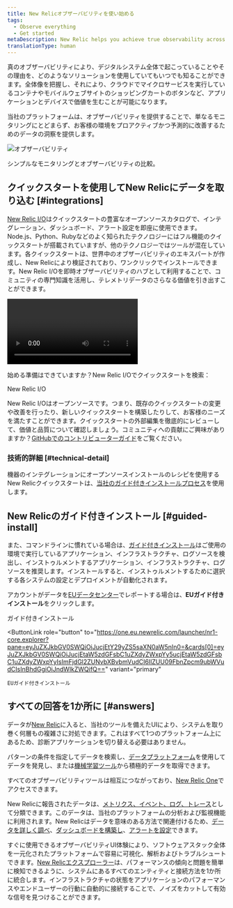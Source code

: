 ```yaml
---
title: New Relicオブザーバビリティを使い始める
tags:
  - Observe everything
  - Get started
metaDescription: New Relic helps you achieve true observability across your digital estate. See all the possibilities.
translationType: human
---
```



真のオブザーバビリティにより、デジタルシステム全体で起こっていることやその理由を、どのようなソリューションを使用していてもいつでも知ることができます。全体像を把握し、それにより、クラウドでマイクロサービスを実行しているコンテナやモバイルウェブサイトのショッピングカートのボタンなど、アプリケーションとデバイスで価値を生むことが可能になります。

当社のプラットフォームは、オブザーバビリティを提供することで、単なるモニタリングにとどまらず、お客様の環境をプロアクティブかつ予測的に改善するためのデータの洞察を提供します。

<img
  title="オブザーバビリティ"
  alt="オブザーバビリティ"
  src={observability2}
/>

<figcaption>
  シンプルなモニタリングとオブザーバビリティの比較。
</figcaption>

## クイックスタートを使用してNew Relicにデータを取り込む [#integrations]

[New Relic I/O](https://newrelic.com/instant-observability/)はクイックスタートの豊富なオープンソースカタログで、インテグレーション、ダッシュボード、アラート設定を即座に使用できます。Node.js、Python、Rubyなどのよく知られたテクノロジーにはフル機能のクイックスタートが搭載されていますが、他のテクノロジーではツールが混在しています。各クイックスタートは、世界中のオブザーバビリティのエキスパートが作成し、New Relicにより検証されており、ワンクリックでインストールできます。New Relic I/Oを即時オブザーバビリティのハブとして利用することで、コミュニティの専門知識を活用し、テレメトリデータのさらなる価値を引き出すことができます。

<Video
  type="wistia"
  id="33kreqnm3p"
/>

始める準備はできていますか？New Relic I/Oでクイックスタートを検索：

<ButtonGroup>
  <ButtonLink
    role="button"
    to="https://newrelic.com/instant-observability/"
    variant="primary"
  >
    New Relic I/O
  </ButtonLink>
</ButtonGroup>

New Relic I/Oはオープンソースです。つまり、既存のクイックスタートの変更や改善を行ったり、新しいクイックスタートを構築したりして、お客様のニーズを満たすことができます。クイックスタートの外部編集を徹底的にレビューして、価値と品質について確認しましょう。コミュニティへの貢献にご興味がありますか？[GitHubでのコントリビューターガイド](https://github.com/newrelic/newrelic-quickstarts/blob/main/CONTRIBUTING.md)をご覧ください。

### 技術的詳細 [#technical-detail]

機器のインテグレーションにオープンソースインストールのレシピを使用するNew Relicクイックスタートは、[当社のガイド付きインストールプロセス](docs/full-stack-observability/observe-everything/get-started/new-relic-guided-install-overview)を使用します。

## New Relicのガイド付きインストール [#guided-install]

また、コマンドラインに慣れている場合は、[ガイド付きインストール](/docs/new-relic-one/use-new-relic-one/cross-product-functions/install-configure/new-relic-guided-install-overview/)はご使用の環境で実行しているアプリケーション、インフラストラクチャ、ログソースを検出し、インストゥルメントするアプリケーション、インフラストラクチャ、ログソースを推奨します。インストールすると、インストゥルメントするために選択する各システムの設定とデプロイメントが自動化されます。

アカウントがデータを[EUデータセンター](/docs/using-new-relic/welcome-new-relic/get-started/our-eu-us-region-data-centers/)でレポートする場合は、**EUガイド付きインストール**をクリックします。

<ButtonGroup>
  <ButtonLink
    role="button"
    to="https://one.newrelic.com/launcher/nr1-core.explorer?pane=eyJuZXJkbGV0SWQiOiJucjEtY29yZS5saXN0aW5nIn0=&cards[0]=eyJuZXJkbGV0SWQiOiJucjEtaW5zdGFsbC1uZXdyZWxpYy5ucjEtaW5zdGFsbC1uZXdyZWxpYyIsImFjdGl2ZUNvbXBvbmVudCI6IlZUU09FbnZpcm9ubWVudCIsInBhdGgiOiJndWlkZWQifQ=="
    variant="primary"
  >
    ガイド付きインストール
  </ButtonLink>

  <ButtonLink
    role="button"
    to="https://one.eu.newrelic.com/launcher/nr1-core.explorer?pane=eyJuZXJkbGV0SWQiOiJucjEtY29yZS5saXN0aW5nIn0=&cards[0]=eyJuZXJkbGV0SWQiOiJucjEtaW5zdGFsbC1uZXdyZWxpYy5ucjEtaW5zdGFsbC1uZXdyZWxpYyIsImFjdGl2ZUNvbXBvbmVudCI6IlZUU09FbnZpcm9ubWVudCIsInBhdGgiOiJndWlkZWQifQ=="
    variant="primary"
  >
    EUガイド付きインストール
  </ButtonLink>
</ButtonGroup>

## すべての回答を1か所に [#answers]

データが[New Relic](/docs/using-new-relic/welcome-new-relic/get-started/introduction-new-relic)に入ると、当社のツールを備えたUIにより、システムを取り巻く何層もの複雑さに対処できます。これはすべて1つのプラットフォーム上にあるため、診断アプリケーションを切り替える必要はありません。

パターンの条件を指定してデータを検索し、[データプラットフォーム](/docs/data-ingest-apis/get-data-new-relic/getting-started/get-started-telemetry-data-platform)を使用してデータを発見し、または[機械学習ツール](/docs/new-relic-one/use-new-relic-one/new-relic-ai/introduction-new-relic-ai)から積極的データを取得できます。

すべてのオブザーバビリティツールは相互につながっており、[New Relic One](/docs/new-relic-one/use-new-relic-one/get-started/introduction-new-relic-one)でアクセスできます。

New Relicに報告されたデータは、[メトリクス、イベント、ログ、トレース](https://newrelic.com/platform/telemetry-data-101/)として分類できます。このデータは、当社のプラットフォームの分析および監視機能に利用されます。New Relicはデータを意味のある方法で関連付けるため、[データを詳しく調べ](/docs/query-your-data/explore-query-data/data-explorer/introduction-data-explorer)、[ダッシュボードを構築し](/docs/dashboards/new-relic-one-dashboards/get-started/introduction-new-relic-one-dashboards)、[アラートを設定](/docs/alerts)できます。

すぐに使用できるオブザーバビリティUI体験により、ソフトウェアスタック全体を一元化されたプラットフォームで容易に可視化、解析およびトラブルシュートできます。[New Relicエクスプローラー](/docs/new-relic-one/use-new-relic-one/core-concepts/entity-explorer-view-performance-across-apps-services-hosts)は、パフォーマンスの傾向と問題を簡単に検知できるように、システムにあるすべてのエンティティと接続方法を1か所に統合します。インフラストラクチャの状態をアプリケーションのパフォーマンスやエンドユーザーの行動に自動的に接続することで、ノイズをカットして有効な信号を見つけることができます。

